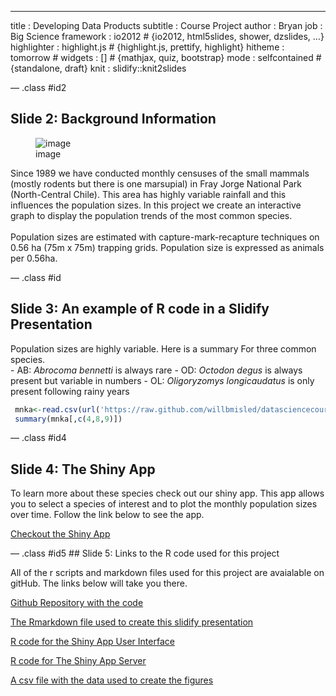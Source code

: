 ---
title       : Developing Data Products 
subtitle    : Course Project
author      : Bryan
job         : Big Science
framework   : io2012        # {io2012, html5slides, shower, dzslides, ...}
highlighter : highlight.js  # {highlight.js, prettify, highlight}
hitheme     : tomorrow      # 
widgets     : []            # {mathjax, quiz, bootstrap}
mode        : selfcontained # {standalone, draft}
knit        : slidify::knit2slides

--- .class #id2 

## Slide 2: Background Information

![image](assets/img/rodtail.gif)

Since 1989 we have conducted monthly censuses of the small mammals (mostly rodents but there is one marsupial) in Fray Jorge National Park (North-Central Chile).  This area has highly variable rainfall and this influences the population sizes.  In this project we create an interactive graph to display the population trends of the most common species.
<br>
<br>
Population sizes are estimated with capture-mark-recapture techniques on 0.56 ha (75m x 75m) trapping grids.  Population size is expressed as animals per 0.56ha.

--- .class #id

## Slide 3: An example of R code in a Slidify Presentation

Population sizes are highly variable.  Here is a summary For three common species.
<br>
- AB: *Abrocoma bennetti* is always rare
- OD: *Octodon degus* is always present but variable in numbers
- OL: *Oligoryzomys longicaudatus* is only present following rainy years
```r
 mnka<-read.csv(url('https://raw.github.com/willbmisled/datasciencecoursera/master/DDPproject/FJmnka.csv'))
 summary(mnka[,c(4,8,9)])
```

--- .class #id4 

## Slide 4: The Shiny App

To learn more about these species check out our shiny app. This app allows you to select a species of interest and to plot the monthly population sizes over time.  Follow the link below to see the app.

<a href="https://willbmisled.shinyapps.io/DDPproject/">Checkout the Shiny App</a>

--- .class #id5 
## Slide 5:  Links to the R code used for this project

All of the r scripts and markdown files used for this project are avaialable on gitHub.  The links below will take you there.

<a href="https://github.com/willbmisled/datasciencecoursera/tree/master/DDPproject">Github Repository with the code</a>

<a href="https://github.com/willbmisled/datasciencecoursera/blob/master/DDPslidify/index.Rmd">The Rmarkdown file used to create this slidify presentation</a>

<a href="https://github.com/willbmisled/datasciencecoursera/blob/master/DDPproject/ui.R">R code for the Shiny App User Interface</a>

<a href="https://github.com/willbmisled/datasciencecoursera/blob/master/DDPproject/server.R">R code for The Shiny App Server</a>

<a href="mnka<-read.csv(url('https://raw.github.com/willbmisled/datasciencecoursera/master/DDPproject/FJmnka.csv'))">A csv file with the data used to create the figures</a>



